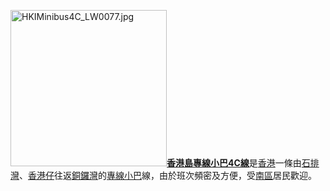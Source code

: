 [[File:HKIMinibus4C_LW0077.jpg|250px]]'''[[香港島專線小巴4C線|香港島專線小巴4C線]]'''是[[香港|香港]]一條由[[石排灣|石排灣]]、[[香港仔|香港仔]]往返[[銅鑼灣|銅鑼灣]]的[[專線小巴|專線小巴]]線，由於班次頻密及方便，受[[南區_(香港)|南區]]居民歡迎。